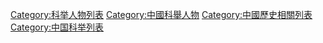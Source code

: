 [[Category:科举人物列表|Category:科举人物列表]]
[[Category:中國科舉人物|Category:中國科舉人物]]
[[Category:中國歷史相關列表|Category:中國歷史相關列表]]
[[Category:中国科举列表|Category:中国科举列表]]